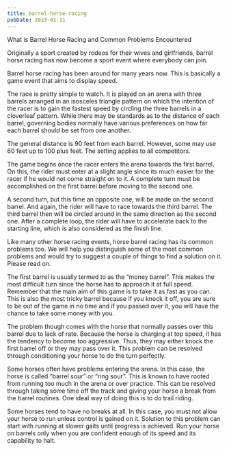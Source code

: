 ```yaml
---
title: barrel-horse-racing
pubDate: 2023-01-11
---
```


What is Barrel Horse Racing and Common Problems Encountered

Originally a sport created by rodeos for their wives and girlfriends, barrel horse racing has now become a sport event where everybody can join. 

Barrel horse racing has been around for many years now. This is basically a game event that aims to display speed.

The race is pretty simple to watch. It is played on an arena with three barrels arranged in an isosceles triangle pattern on which the intention of the racer is to gain the fastest speed by circling the three barrels in a cloverleaf pattern. While there may be standards as to the distance of each barrel, governing bodies normally have various preferences on how far each barrel should be set from one another. 

The general distance is 90 feet from each barrel. However, some may use 60 feet up to 100 plus feet. The setting applies to all competitors.

The game begins once the racer enters the arena towards the first barrel. On this, the rider must enter at a slight angle since its much easier for the racer if he would not come straight on to it. A complete turn must be accomplished on the first barrel before moving to the second one. 

A second turn, but this time an opposite one, will be made on the second barrel. And again, the rider will have to race towards the third barrel. The third barrel then will be circled around in the same direction as the second one. After a complete loop, the rider will have to accelerate back to the starting line, which is also considered as the finish line.

Like many other horse racing events, horse barrel racing has its common problems too. We will help you distinguish some of the most common problems and would try to suggest a couple of things to find a solution on it. Please read on.

The first barrel is usually termed to as the “money barrel”. This makes the most difficult turn since the horse has to approach it at full speed. Remember that the main aim of this game is to take it as fast as you can. This is also the most tricky barrel because if you knock it off, you are sure to be out of the game in no time and if you passed over it, you will have the chance to take some money with you. 

The problem though comes with the horse that normally passes over this barrel due to lack of rate. Because the horse is charging at top speed, it has the tendency to become too aggressive. Thus, they may either knock the first barrel off or they may pass over it. This problem can be resolved through conditioning your horse to do the turn perfectly. 

Some horses often have problems entering the arena. In this case, the horse is called “barrel sour” or “ring sour”. This is known to have rooted from running too much in the arena or over practice. This can be resolved through taking some time off the track and giving your horse a break from the barrel routines. One ideal way of doing this is to do trail riding.

Some horses tend to have no breaks at all. In this case, you must not allow your horse to run unless control is gained on it. Solution to this problem can start with running at slower gaits until progress is achieved. Run your horse on barrels only when you are confident enough of its speed and its capability to halt.